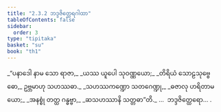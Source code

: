 ```yaml
---
title: "2.3.2 ဘဒ္ဒဇိတ္ထေရဂါထာ"
tableOfContents: false
sidebar:
  order: 3
type: "tipitaka"
basket: "su"
book: "th1"
---
```



<DynamicBreadcrumb />

<Division number="163" book="th1">

<Paragraph number="341" type="verses" book="th1">
_“ပနာဒေါ နာမ သော ရာဇာ,_  
_ယဿ ယူပေါ သုဝဏ္ဏယော;_  
_တိရိယံ သောဠသုဗ္ဗေဓော,_  
ဥဗ္ဘမာဟု သဟဿဓာ._  

</Paragraph>

</Division>
<Division number="164" book="th1">

<Paragraph number="342" type="verses" book="th1">
_သဟဿကဏ္ဍော သတဂေဏ္ဍု,_  
_ဓဇာလု ဟရိတာမယော;_  
_အနစ္စုံ တတ္ထ ဂန္ဓဗ္ဗာ,_  
_ဆသဟဿာနိ သတ္တဓာ”တိ._  


</Paragraph>
</Division>

<Paragraph number="343" type="center" book="th1">
…  ဘဒ္ဒဇိတ္ထေရော… .
</Paragraph>